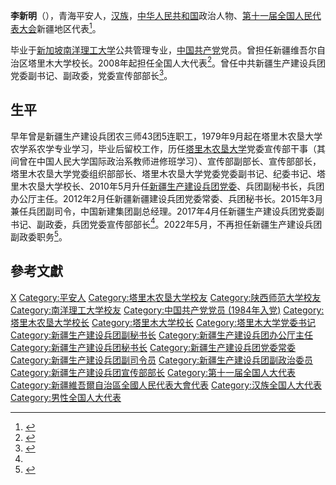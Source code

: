 '''李新明'''（{{bd|1959年|10月||catIdx=Li李}}），青海平安人，[[汉族|汉族]]，[[中华人民共和国|中华人民共和国]]政治人物、[[第十一届全国人民代表大会|第十一届全国人民代表大会]]新疆地区代表<ref>{{cite web|author=新华网|title=第十一届全国人大代表|url=http://news.xinhuanet.com/ziliao/2008-03/03/content_7708230.htm?node=36628|publisher=新华网|accessdate=2014-01-07|archive-date=2014-01-10|archive-url=https://web.archive.org/web/20140110211415/http://news.xinhuanet.com/ziliao/2008-03/03/content_7708230.htm?node=36628|dead-url=no}}</ref>。

毕业于[[新加坡南洋理工大学|新加坡南洋理工大学]]公共管理专业，[[中国共产党|中国共产党]]党员。曾担任新疆维吾尔自治区塔里木大学校长。2008年起担任全国人大代表<ref>{{cite news|title=全国人大代表信息-李新明|url= http://210.82.31.1:8084/delegate/viewDelegate.action?dbid=112623|accessdate=2013-04-05|newspaper=全国人大网|archive-url=https://web.archive.org/web/20140527213314/http://www.npc.gov.cn/delegate/viewDelegate.action?dbid=112623|archive-date=2014-05-27|dead-url=yes}}</ref>。曾任中共新疆生产建设兵团党委副书记、副政委，党委宣传部部长<ref name=":0">{{Cite web|title=新疆生产建设兵团--兵团领导--李新明|url=http://www.xjbt.gov.cn/c/2017-04-06/501524.shtml?COLLCC=1943020586&|access-date=2021-12-03|work=www.xjbt.gov.cn}}</ref>。

== 生平 ==
早年曾是新疆生产建设兵团农三师43团5连职工，1979年9月起在塔里木农垦大学农学系农学专业学习，毕业后留校工作，历任[[塔里木大学|塔里木农垦大学]]党委宣传部干事（其间曾在中国人民大学国际政治系教师进修班学习）、宣传部副部长、宣传部部长，塔里木农垦大学党委组织部部长、塔里木农垦大学党委党委副书记、纪委书记、塔里木农垦大学校长、2010年5月升任[[中国共产党新疆生产建设兵团委员会|新疆生产建设兵团党委]]、兵团副秘书长，兵团办公厅主任。2012年2月任新疆新疆建设兵团党委常委、兵团秘书长。2015年3月兼任兵团副司令，中国新建集团副总经理。2017年4月任新疆生产建设兵团党委副书记、副政委，兵团党委宣传部部长<ref name=":0" />。2022年5月，不再担任新疆生产建设兵团副政委职务<ref>{{cite web |title=国务院任免国家工作人员 |url=http://www.news.cn/politics/2022-05/17/c_1128658767.htm |website=新华网 |accessdate=2022-05-17 |archive-date=2022-05-18 |archive-url=https://web.archive.org/web/20220518080553/http://www.news.cn/politics/2022-05/17/c_1128658767.htm }}</ref>。

==參考文獻==
{{reflist}}

{{DEFAULTSORT:Li李}}
[[Category:李姓|X]]
[[Category:平安人|Category:平安人]]
[[Category:塔里木农垦大学校友|Category:塔里木农垦大学校友]]
[[Category:陕西师范大学校友|Category:陕西师范大学校友]]
[[Category:南洋理工大学校友|Category:南洋理工大学校友]]
[[Category:中国共产党党员_(1984年入党)|Category:中国共产党党员 (1984年入党)]]
[[Category:塔里木农垦大学校长|Category:塔里木农垦大学校长]]
[[Category:塔里木大学校长|Category:塔里木大学校长]]
[[Category:塔里木大学党委书记|Category:塔里木大学党委书记]]
[[Category:新疆生产建设兵团副秘书长|Category:新疆生产建设兵团副秘书长]]
[[Category:新疆生产建设兵团办公厅主任|Category:新疆生产建设兵团办公厅主任]]
[[Category:新疆生产建设兵团秘书长|Category:新疆生产建设兵团秘书长]]
[[Category:新疆生产建设兵团党委常委|Category:新疆生产建设兵团党委常委]]
[[Category:新疆生产建设兵团副司令员|Category:新疆生产建设兵团副司令员]]
[[Category:新疆生产建设兵团副政治委员|Category:新疆生产建设兵团副政治委员]]
[[Category:新疆生产建设兵团宣传部部长|Category:新疆生产建设兵团宣传部部长]]
[[Category:第十一届全国人大代表|Category:第十一届全国人大代表]]
[[Category:新疆維吾爾自治區全國人民代表大會代表|Category:新疆維吾爾自治區全國人民代表大會代表]]
[[Category:汉族全国人大代表|Category:汉族全国人大代表]]
[[Category:男性全国人大代表|Category:男性全国人大代表]]